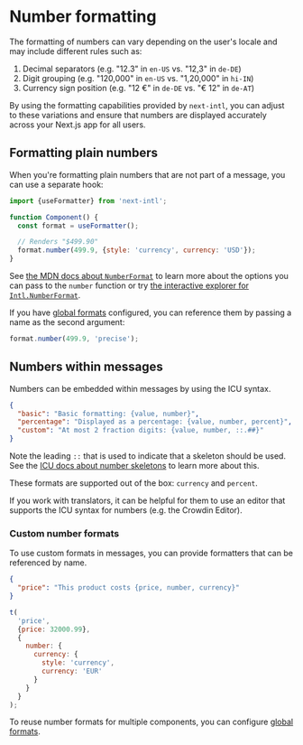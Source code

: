 
# Number formatting

The formatting of numbers can vary depending on the user's locale and may include different rules such as:

1. Decimal separators (e.g. "12.3" in `en-US` vs. "12,3" in `de-DE`)
2. Digit grouping (e.g. "120,000" in `en-US` vs. "1,20,000" in `hi-IN`)
3. Currency sign position (e.g. "12 €" in `de-DE` vs. "€ 12" in `de-AT`)

By using the formatting capabilities provided by `next-intl`, you can adjust to these variations and ensure that numbers are displayed accurately across your Next.js app for all users.

## Formatting plain numbers

When you're formatting plain numbers that are not part of a message, you can use a separate hook:

```js
import {useFormatter} from 'next-intl';

function Component() {
  const format = useFormatter();

  // Renders "$499.90"
  format.number(499.9, {style: 'currency', currency: 'USD'});
}
```

See [the MDN docs about `NumberFormat`](https://developer.mozilla.org/en-US/docs/Web/JavaScript/Reference/Global_Objects/Intl/NumberFormat#Using_options) to learn more about the options you can pass to the `number` function or try [the interactive explorer for `Intl.NumberFormat`](https://www.intl-explorer.com/NumberFormat).

If you have [global formats](/docs/usage/configuration#formats) configured, you can reference them by passing a name as the second argument:

```js
format.number(499.9, 'precise');
```

## Numbers within messages

Numbers can be embedded within messages by using the ICU syntax.

```json filename="en.json"
{
  "basic": "Basic formatting: {value, number}",
  "percentage": "Displayed as a percentage: {value, number, percent}",
  "custom": "At most 2 fraction digits: {value, number, ::.##}"
}
```

Note the leading `::` that is used to indicate that a skeleton should be used. See the [ICU docs about number skeletons](https://unicode-org.github.io/icu/userguide/format_parse/numbers/skeletons.html) to learn more about this.

These formats are supported out of the box: `currency` and `percent`.

<Callout>

If you work with translators, it can be helpful for them to use an editor that supports the ICU syntax for numbers (e.g. the <PartnerContentLink name="numbers-messages" href="https://support.crowdin.com/icu-message-syntax/#number">Crowdin Editor</PartnerContentLink>).

</Callout>

### Custom number formats

To use custom formats in messages, you can provide formatters that can be referenced by name.

```json filename="en.json"
{
  "price": "This product costs {price, number, currency}"
}
```

```js
t(
  'price',
  {price: 32000.99},
  {
    number: {
      currency: {
        style: 'currency',
        currency: 'EUR'
      }
    }
  }
);
```

<Callout>

To reuse number formats for multiple components, you can configure [global formats](/docs/usage/configuration#formats).

</Callout>

